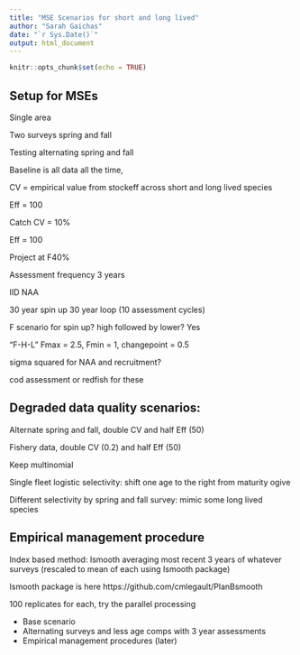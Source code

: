 ```yaml
---
title: "MSE Scenarios for short and long lived"
author: "Sarah Gaichas"
date: "`r Sys.Date()`"
output: html_document
---
```


```r
knitr::opts_chunk$set(echo = TRUE)
```

## Setup for MSEs

Single area

Two surveys spring and fall

Testing alternating spring and fall

Baseline is all data all the time, 

CV = empirical value from stockeff across short and long lived species

Eff = 100

Catch CV = 10%

Eff = 100

Project at F40%

Assessment frequency 3 years

IID NAA

30 year spin up 30 year loop (10 assessment cycles)

F scenario for spin up? high followed by lower? Yes

"F-H-L" Fmax = 2.5, Fmin = 1, changepoint = 0.5

sigma squared for NAA and recruitment?

cod assessment or redfish for these

## Degraded data quality scenarios: 

Alternate spring and fall, double CV and half Eff (50)

Fishery data, double CV (0.2) and half Eff (50)

Keep multinomial 

Single fleet logistic selectivity: shift one age to the right from maturity ogive

Different selectivity by spring and fall survey: mimic some long lived species

## Empirical management procedure

Index based method:  Ismooth averaging most recent 3 years of whatever surveys (rescaled to mean of each using Ismooth package)

Ismooth package is here https://github.com/cmlegault/PlanBsmooth

100 replicates for each, try the parallel processing

* Base scenario 
* Alternating surveys and less age comps with 3 year assessments
* Empirical management procedures (later)





